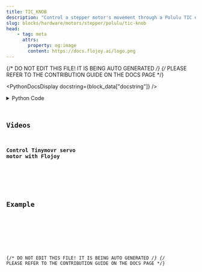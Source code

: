 ```yaml
---
title: TIC_KNOB
description: "Control a stepper motor's movement through a Polulu TIC driver."
slug: blocks/hardware/motors/stepper/polulu/tic-knob
head:
    - tag: meta
      attrs:
        property: og:image
        content: https://docs.flojoy.ai/logo.png
---
```


{/* DO NOT EDIT THIS FILE! IT IS BEING AUTO GENERATED */}
{/* PLEASE REFER TO THE CONTRIBUTION GUIDE ON THE DOCS PAGE */}


<PythonDocsDisplay docstring={block_data["docstring"]} />
<details>
<summary>Python Code</summary>



<Code code={pythonCode} lang="py" wrap theme="dracula" />

[Find this Flojoy Block on GitHub](https://github.com/flojoy-ai/blocks/blob/main/blocks/HARDWARE/MOTORS/STEPPER/POLULU/TIC_KNOB/TIC_KNOB.py)

</details>

## Videos


### Control Tinymovr servo motor with Flojoy

<div className="not-content">
<YouTube id="https://www.youtube.com/watch?v=T3MGvO0hdL8" />
</div>

## Example


<GetHelpWidget />


<AppDisplay app={app} blockName="TIC_KNOB" client:visible />


<Example />

{/* DO NOT EDIT THIS FILE! IT IS BEING AUTO GENERATED */}
{/* PLEASE REFER TO THE CONTRIBUTION GUIDE ON THE DOCS PAGE */}
